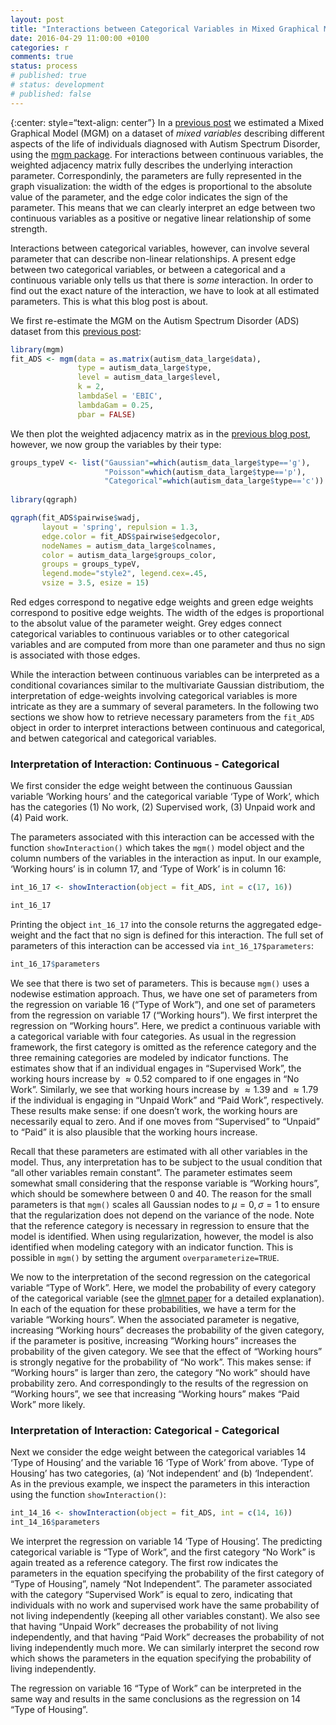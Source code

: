```yaml
---
layout: post
title: "Interactions between Categorical Variables in Mixed Graphical Models"
date: 2016-04-29 11:00:00 +0100
categories: r
comments: true
status: process
# published: true
# status: development
# published: false
---
```


{:center: style="text-align: center"}
In a [previous post](http://jmbh.github.io/Estimation-of-mixed-graphical-models/) we estimated a Mixed Graphical Model (MGM) on a dataset of *mixed variables* describing different aspects of the life of individuals diagnosed with Autism Spectrum Disorder, using the [mgm package](https://cran.r-project.org/web/packages/mgm/index.html). For interactions between continuous variables, the weighted adjacency matrix fully describes the underlying interaction parameter. Correspondinly, the parameters are fully represented in the graph visualization: the width of the edges is proportional to the absolute value of the parameter, and the edge color indicates the sign of the parameter. This means that we can clearly interpret an edge between two continuous variables as a positive or negative linear relationship of some strength.

Interactions between categorical variables, however, can involve several parameter that can describe non-linear relationships. A present edge between two categorical variables, or between a categorical and a continuous variable only tells us that there is *some* interaction. In order to find out the exact nature of the interaction, we have to look at all estimated parameters. This is what this blog post is about.

We first re-estimate the MGM on the Autism Spectrum Disorder (ADS) dataset from this [previous post](http://jmbh.github.io/Estimation-of-mixed-graphical-models/):


```r
library(mgm)
fit_ADS <- mgm(data = as.matrix(autism_data_large$data), 
               type = autism_data_large$type,
               level = autism_data_large$level,
               k = 2, 
               lambdaSel = 'EBIC', 
               lambdaGam = 0.25, 
               pbar = FALSE)
```


We then plot the weighted adjacency matrix as in the [previous blog post](http://jmbh.github.io/Estimation-of-mixed-graphical-models/), however, we now group the variables by their type:

```r

groups_typeV <- list("Gaussian"=which(autism_data_large$type=='g'), 
                     "Poisson"=which(autism_data_large$type=='p'),
                     "Categorical"=which(autism_data_large$type=='c'))
                     
library(qgraph)

qgraph(fit_ADS$pairwise$wadj, 
       layout = 'spring', repulsion = 1.3,
       edge.color = fit_ADS$pairwise$edgecolor, 
       nodeNames = autism_data_large$colnames,
       color = autism_data_large$groups_color, 
       groups = groups_typeV,
       legend.mode="style2", legend.cex=.45, 
       vsize = 3.5, esize = 15)


```

Red edges correspond to negative edge weights and green edge weights correspond to positive edge weights. The width of the edges is proportional to the absolut value of the parameter weight. Grey edges connect categorical variables to continuous variables or to other categorical variables and are computed from more than one parameter and thus no sign is associated with those edges. 

While the interaction between continuous variables can be interpreted as a conditional covariances similar to the multivariate Gaussian distributiom, the interpretation of edge-weights involving categorical variables is more intricate as they are a summary of several parameters. In the following two sections we show how to retrieve necessary parameters from the `fit_ADS` object in order to interpret interactions between continuous and categorical, and betwen categorical and categorical variables.

### Interpretation of Interaction: Continuous - Categorical

We first consider the edge weight between the continuous Gaussian variable 'Working hours' and the categorical variable 'Type of Work', which has the categories (1) No work, (2) Supervised work, (3) Unpaid work and (4) Paid work. 

The parameters associated with this interaction can be accessed with the function `showInteraction()` which takes the `mgm()` model object and the column numbers of the variables in the interaction as input. In our example, 'Working hours' is in column 17, and 'Type of Work' is in column 16:

```r
int_16_17 <- showInteraction(object = fit_ADS, int = c(17, 16))

int_16_17
```

Printing the object `int_16_17` into the console returns the aggregated edge-weight and the fact that no sign is defined for this interaction. The full set of parameters of this interaction can be accessed via `int_16_17$parameters`:

```r
int_16_17$parameters
```

We see that there is two set of parameters. This is because `mgm()` uses a nodewise estimation approach. Thus, we have one set of parameters from the regression on variable 16 ("Type of Work"), and one set of parameters from the regression on variable 17 ("Working hours"). We first interpret the regression on "Working hours". Here, we predict a continuous variable with a categorical variable with four categories. As usual in the regression framework, the first category is omitted as the reference category and the three remaining categories are modeled by indicator functions. The estimates show that if an individual engages in "Supervised Work", the working hours increase by $\approx 0.52$ compared to if one engages in "No Work". Similarly, we see that working hours increase by $\approx 1.39$ and $\approx 1.79$ if the individual is engaging in "Unpaid Work" and "Paid Work", respectively. These results make sense: if one doesn't work, the working hours are necessarily equal to zero. And if one moves from "Supervised" to "Unpaid" to "Paid" it is also plausible that the working hours increase.


Recall that these parameters are estimated with all other variables in the model. Thus, any interpretation has to be subject to the usual condition that "all other variables remain constant". The parameter estimates seem somewhat small considering that the response variable is "Working hours", which should be somewhere between 0 and 40. The reason for the small parameters is that `mgm()` scales all Gaussian nodes to $\mu=0, \sigma=1$ to ensure that the regularization does not depend on the variance of the node. Note that the reference category is necessary in regression to ensure that the model is identified. When using regularization, however, the model is also identified when modeling \emph{each} category with an indicator function. This is possible in `mgm()` by setting the argument `overparameterize=TRUE`.

We now to the interpretation of the second regression on the categorical variable "Type of Work". Here, we model the probability of every category of the categorical variable (see the [glmnet paper](http://www.ncbi.nlm.nih.gov/pmc/articles/PMC2929880/pdf/nihms201118.pdf) for a detailed explanation). In each of the equation for these probabilities, we have a term for the variable "Working hours". When the associated parameter is negative, increasing "Working hours" decreases the probability of the given category, if the parameter is positive, increasing "Working hours" increases the probability of the given category. We see that the effect of "Working hours" is strongly negative for the probability of "No work". This makes sense: if "Working hours" is larger than zero, the category "No work" should have probability zero. And correspondingly to the results of the regression on "Working hours", we see that increasing "Working hours" makes "Paid Work" more likely.


### Interpretation of Interaction: Categorical - Categorical

Next we consider the edge weight between the categorical variables 14 'Type of Housing' and the variable 16 'Type of Work' from above. 'Type of Housing' has two categories, (a) 'Not independent' and (b) 'Independent'. As in the previous example, we inspect the parameters in this interaction using the function `showInteraction()`:

```r
int_14_16 <- showInteraction(object = fit_ADS, int = c(14, 16))
int_14_16$parameters
```

We interpret the regression on variable 14 'Type of Housing'. The predicting categorical variable is "Type of Work", and the first category "No Work" is again treated as a reference category. The first row indicates the parameters in the equation specifying the probability of the first category of "Type of Housing", namely "Not Independent". The parameter associated with the category "Supervised Work" is equal to zero, indicating that individuals with no work and supervised work have the same probability of not living independently (keeping all other variables constant). We also see that having "Unpaid Work" decreases the probability of not living independently, and that having "Paid Work" decreases the probability of not living independently much more. We can similarly interpret the second row which shows the parameters in the equation specifying the probability of living independently.

The regression on variable 16 "Type of Work" can be interpreted in the same way and results in the same conclusions as the regression on 14 "Type of Housing".

